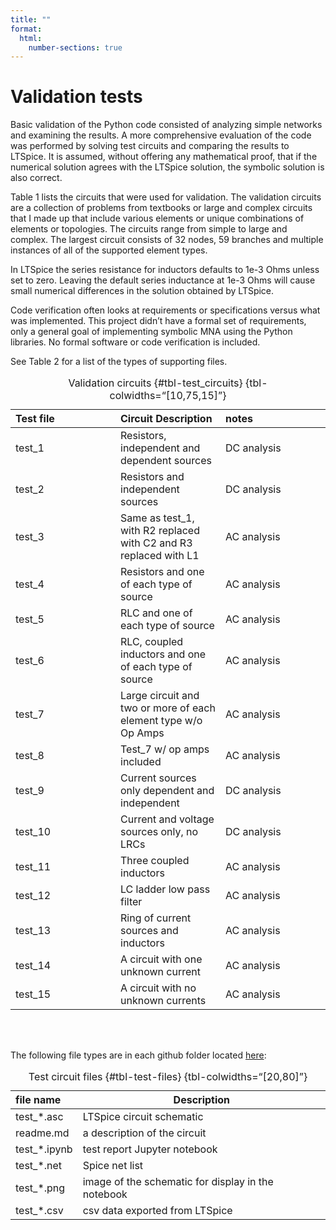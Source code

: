 ```yaml
---
title: ""
format:
  html:
    number-sections: true
---
```

# Validation tests {#sec-Validation}
Basic validation of the Python code consisted of analyzing simple networks and examining the results. A more comprehensive evaluation of the code was performed by solving test circuits and comparing the results to LTSpice. It is assumed, without offering any mathematical proof, that if the numerical solution agrees with the LTSpice solution, the symbolic solution is also correct. 

Table 1 lists the circuits that were used for validation. The validation circuits are a collection of problems from textbooks or large and complex circuits that I made up that include various elements or unique combinations of elements or topologies. The circuits range from simple to large and complex. The largest circuit consists of 32 nodes, 59 branches and multiple instances of all of the supported element types.

In LTSpice the series resistance for inductors defaults to 1e-3 Ohms unless set to zero. Leaving the default series inductance at 1e-3 Ohms will cause small numerical differences in the solution obtained by LTSpice.

Code verification often looks at requirements or specifications versus what was implemented. This project didn't have a formal set of requirements, only a general goal of implementing symbolic MNA using the Python libraries. No formal software or code verification is included.

See Table 2 for a list of the types of supporting files.

: Validation circuits {#tbl-test_circuits} {tbl-colwidths="[10,75,15]"}

| Test file | Circuit Description | notes |
|:---|:---|:---|
| test_1 | Resistors, independent and dependent sources | DC analysis |
| test_2 | Resistors and independent sources | DC analysis |
| test_3 | Same as test_1, with R2 replaced with C2 and R3 replaced with L1 | AC analysis |
| test_4 | Resistors and one of each type of source | AC analysis |
| test_5 | RLC and one of each type of source | AC analysis |
| test_6 | RLC, coupled inductors and one of each type of source | AC analysis |
| test_7 | Large circuit and two or more of each element type w/o Op Amps | AC analysis |
| test_8 | Test_7 w/ op amps included | AC analysis |
| test_9 | Current sources only dependent and independent | DC analysis |
| test_10 | Current and voltage sources only, no LRCs | DC analysis |
| test_11 | Three coupled inductors | AC analysis |
| test_12 | LC ladder low pass filter | AC analysis |
| test_13 | Ring of current sources and inductors | AC analysis |
| test_14 | A circuit with one unknown current | AC analysis |
| test_15 | A circuit with no unknown currents | AC analysis |
<br>
<br>

The following file types are in each github folder located [here](https://github.com/Tiburonboy/Symbolic-modified-nodal-analysis/tree/master/test%20circuits):

: Test circuit files {#tbl-test-files} {tbl-colwidths="[20,80]"}

| file name | Description |
|:---------------|-------------|
| test_*.asc | LTSpice circuit schematic |
| readme.md | a description of the circuit |
| test_*.ipynb | test report Jupyter notebook |
| test_*.net | Spice net list |    
| test_*.png | image of the schematic for display in the notebook |
| test_*.csv | csv data exported from LTSpice |

